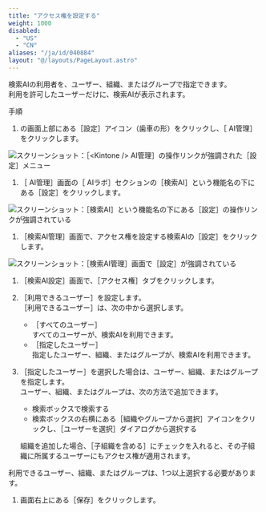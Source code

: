 ```yaml
---
title: "アクセス権を設定する"
weight: 1000
disabled:
  - "US"
  - "CN"
aliases: "/ja/id/040884"
layout: "@/layouts/PageLayout.astro"
---
```



検索AIの利用者を、ユーザー、組織、またはグループで指定できます。  
利用を許可したユーザーだけに、検索AIが表示されます。

<Heading level={2} id="assist_settings_search_prefs_access_10">手順</Heading>

1. <Kintone />の画面上部にある［設定］アイコン（歯車の形）をクリックし、［<Kintone /> AI管理］をクリックします。  

<Img src="/k/kintone/img-ja/ai_enable_01.png" alt="スクリーンショット：［<Kintone /> AI管理］の操作リンクが強調された［設定］メニュー" />


1. ［<Kintone /> AI管理］画面の［<Kintone /> AIラボ］セクションの［検索AI］という機能名の下にある［設定］をクリックします。  

<Img src="/k/kintone/img-ja/assist_ceate_01.png" alt="スクリーンショット：［検索AI］という機能名の下にある［設定］の操作リンクが強調されている" />


1. ［検索AI管理］画面で、アクセス権を設定する検索AIの［設定］をクリックします。  

<Img src="/k/kintone/img-ja/search_prefs_change_01.png" alt="スクリーンショット：［検索AI管理］画面で［設定］が強調されている" />


1. ［検索AI設定］画面で、［アクセス権］タブをクリックします。

1. ［利用できるユーザー］を設定します。  
   ［利用できるユーザー］は、次の中から選択します。

    * ［すべてのユーザー］  
      すべてのユーザーが、検索AIを利用できます。
    * ［指定したユーザー］  
      指定したユーザー、組織、またはグループが、検索AIを利用できます。

1. ［指定したユーザー］を選択した場合は、ユーザー、組織、またはグループを指定します。  
   ユーザー、組織、またはグループは、次の方法で追加できます。

    * 検索ボックスで検索する
    * 検索ボックスの右横にある［組織やグループから選択］アイコンをクリックし、［ユーザーを選択］ダイアログから選択する

    組織を追加した場合、［子組織を含める］にチェックを入れると、その子組織に所属するユーザーにもアクセス権が適用されます。

<Note>利用できるユーザー、組織、またはグループは、1つ以上選択する必要があります。</Note>


1. 画面右上にある［保存］をクリックします。
